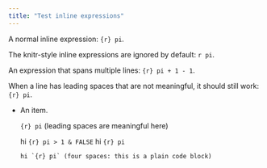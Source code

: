 ```yaml
---
title: "Test inline expressions"
---
```


A normal inline expression: `{r} pi`.

The knitr-style inline expressions are ignored by default: `r pi`.

An expression that spans multiple lines: `{r} pi +
1 -
1`.

When a line has leading spaces that are not meaningful,
 it should still work: `{r} pi`.

<!-- doesn't work when the next line has leading spaces, e.g., `{r} pi +
 1` -->

- An item.

  `{r} pi` (leading spaces are meaningful here)
  
  hi `{r} pi > 1 & FALSE`
   hi `{r} pi`
  
  <!-- doesn't work: hi `{r} pi +
  1` -->

      hi `{r} pi` (four spaces: this is a plain code block)
